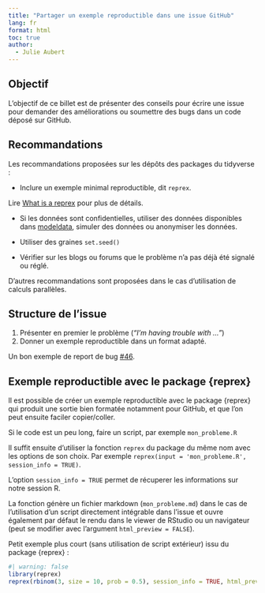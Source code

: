 ```yaml
---
title: "Partager un exemple reproductible dans une issue GitHub"
lang: fr
format: html
toc: true
author: 
  - Julie Aubert
---
```


## Objectif

L'objectif de ce billet est de présenter des conseils pour écrire une issue pour demander des améliorations ou soumettre des bugs dans un code déposé sur GitHub.

## Recommandations

Les recommandations proposées sur les dépôts des packages du tidyverse :

-   Inclure un exemple minimal reproductible, dit `reprex`.

Lire [What is a reprex](https://github.com/tidyverse/reprex#what-is-a-reprex) pour plus de détails.

-   Si les données sont confidentielles, utiliser des données disponibles dans [modeldata](https://modeldata.tidymodels.org/reference/index.html), simuler des données ou anonymiser les données.

-   Utiliser des graines `set.seed()`

-   Vérifier sur les blogs ou forums que le problème n'a pas déjà été signalé ou réglé.

D'autres recommandations sont proposées dans le cas d'utilisation de calculs parallèles.

## Structure de l'issue

1.  Présenter en premier le problème (_"I'm having trouble with ..."_)
2.  Donner un exemple reproductible dans un format adapté.

Un bon exemple de report de bug [#46](https://github.com/tidymodels/tune/issues/46).

## Exemple reproductible avec le package {reprex}

Il est possible de créer un exemple reproductible avec le package {reprex} qui produit une sortie bien formatée notamment pour GitHub, et que l'on peut ensuite faciler copier/coller.

Si le code est un peu long, faire un script, par exemple `mon_probleme.R`

Il suffit ensuite d'utiliser la fonction `reprex` du package du même nom avec les options de son choix. Par exemple `reprex(input = 'mon_probleme.R', session_info = TRUE)`.

L'option `session_info = TRUE` permet de récuperer les informations sur notre session R.

La fonction génère un fichier markdown (`mon_probleme.md`) dans le cas de l'utilisation d'un script directement intégrable dans l'issue et ouvre également par défaut le rendu dans le viewer de RStudio ou un navigateur (peut se modifier avec l'argument `html_preview = FALSE`).

Petit exemple plus court (sans utilisation de script extérieur) issu du package {reprex} :

```r
#| warning: false
library(reprex)
reprex(rbinom(3, size = 10, prob = 0.5), session_info = TRUE, html_preview = FALSE)
```
